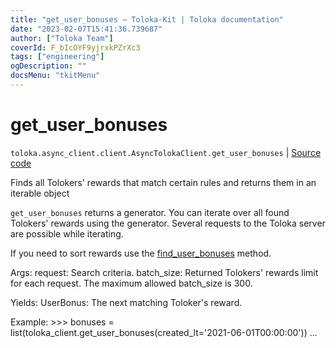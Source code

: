 ```yaml
---
title: "get_user_bonuses — Toloka-Kit | Toloka documentation"
date: "2023-02-07T15:41:36.739687"
author: ["Toloka Team"]
coverId: F_bIcOYF9yjrxkPZrXc3
tags: ["engineering"]
ogDescription: ""
docsMenu: "tkitMenu"
---
```


# get_user_bonuses
`toloka.async_client.client.AsyncTolokaClient.get_user_bonuses` | [Source code](https://github.com/Toloka/toloka-kit/blob/v1.1.3/src/client/__init__.py#L0)

Finds all Tolokers' rewards that match certain rules and returns them in an iterable object

`get_user_bonuses` returns a generator. You can iterate over all found Tolokers' rewards using the generator. Several requests to the Toloka server are possible while iterating.

 If you need to sort rewards use the [find_user_bonuses](/docs-new/toloka-kit/reference/toloka.client.TolokaClient.find_user_bonuses) method.

 Args:
     request: Search criteria.
     batch_size: Returned Tolokers' rewards limit for each request. The maximum allowed batch_size is 300.

 Yields:
     UserBonus: The next matching Toloker's reward.

 Example:
     >>> bonuses = list(toloka_client.get_user_bonuses(created_lt='2021-06-01T00:00:00'))
     ...
